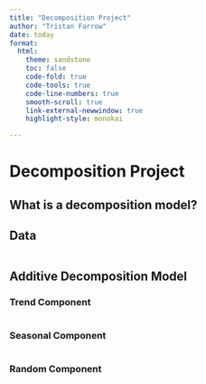 ```yaml
---
title: "Decomposition Project"
author: "Tristan Farrow"
date: today
format:
  html:
    theme: sandstone
    toc: false
    code-fold: true
    code-tools: true
    code-line-numbers: true
    smooth-scroll: true
    link-external-newwindow: true
    highlight-style: monokai

---
```


# Decomposition Project

## What is a decomposition model?

## Data

```r

```


## Additive Decomposition Model

### Trend Component

```r

```


### Seasonal Component

```r

```


### Random Component

```r

```

